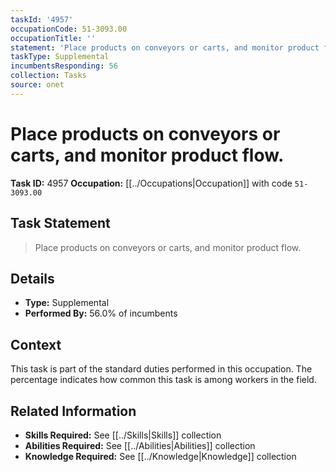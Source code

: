 ```yaml
---
taskId: '4957'
occupationCode: 51-3093.00
occupationTitle: ''
statement: 'Place products on conveyors or carts, and monitor product flow.'
taskType: Supplemental
incumbentsResponding: 56
collection: Tasks
source: onet
---
```

# Place products on conveyors or carts, and monitor product flow.

**Task ID:** 4957
**Occupation:** [[../Occupations|Occupation]] with code `51-3093.00`

## Task Statement

> Place products on conveyors or carts, and monitor product flow.

## Details

- **Type:** Supplemental
- **Performed By:** 56.0% of incumbents

## Context

This task is part of the standard duties performed in this occupation. The percentage indicates how common this task is among workers in the field.

## Related Information

- **Skills Required:** See [[../Skills|Skills]] collection
- **Abilities Required:** See [[../Abilities|Abilities]] collection
- **Knowledge Required:** See [[../Knowledge|Knowledge]] collection
